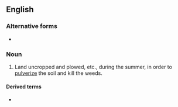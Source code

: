 {{also|summer-fallow}}
==English==
{{Webster 1913|summer}}

===Alternative forms===
* {{l|en|summer-fallow}}

===Noun===
{{en-noun}}

# Land uncropped and plowed, etc., during the summer, in order to [[pulverize]] the soil and kill the weeds.

====Derived terms====
* {{l|en|summer-fallow}} {{i|verb}}